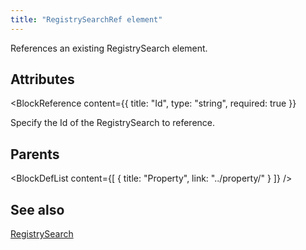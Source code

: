 ```yaml
---
title: "RegistrySearchRef element"
---
```



References an existing RegistrySearch element.


## Attributes

<BlockWrapper>

  <BlockReference
    content={{
      title: "Id",
      type: "string",
      required: true
    }}
  >
  Specify the Id of the RegistrySearch to reference.
  </BlockReference>

</BlockWrapper>


## Parents

<BlockDefList content={[
    {
      title: "Property",
      link: "../property/"
    }
  ]}
/>

## See also
[RegistrySearch](../registrysearch/)